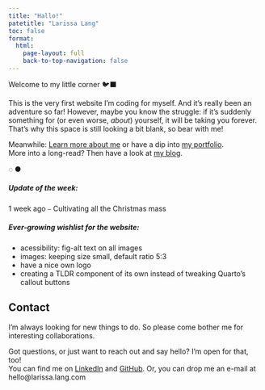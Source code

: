 ```yaml
---
title: "Hallo!"
patetitle: "Larissa Lang"
toc: false
format:
  html: 
    page-layout: full
    back-to-top-navigation: false
---
```


<!--
<style>
  body {
  background-image: url("assets/img/IMG_1714.jpg")  ;
  background-size: cover;
  background-repeat: no-repeat;
}
</style>
-->

:::: {.grid #hero-home}
::: {.g-col-12 .g-col-sm-10}
[Welcome to my little corner 🐦‍⬛]{.text-large} 

This is the very first website I'm coding for myself. And it's really been an adventure so far! However, maybe you know the struggle: if it's suddenly something for (or even worse, *about*) yourself, it will be taking you forever. That's why this space is still looking a bit blank, so bear with me!

Meanwhile:
[Learn more about me](about/index.qmd) or have a dip into [my portfolio](portfolio/index.qmd).<br>
More into a long-read? Then have a look at [my blog](blog/index.qmd).

[&#x25cc;]{.font-pangaia}
&#x25cf;
:::
::::

:::: {.grid #updates-home}
::: {.g-col-12 .g-col-md-6 .emphasize-box .card .card-body}
##### Update of the week:
1 week ago ⎯ Cultivating all the Christmas mass 

:::

:::{.g-col-12 .g-col-sm-6 .emphasize-box .card .card-body}
##### Ever-growing wishlist for the website:
- acessibility: fig-alt text on all images
- images: keeping size small, default ratio 5:3
- have a nice own logo
- creating a TLDR component of its own instead of tweaking Quarto's callout buttons


:::
::::

:::: {#about-contact}
## Contact <iconify-icon icon="fa-solid:certificate" id="contact-certificate" width="0.75em"></iconify-icon>
I’m always looking for new things to do. So please come bother me for interesting collaborations.

Got questions, or just want to reach out and say hello? I'm open for that, too! <br>
You can find me on <iconify-icon icon="ph:linkedin-logo-light" id="contact-linkedin" width="1.6em"></iconify-icon> [LinkedIn](https://www.linkedin.com/in/larissalang/) and <iconify-icon icon="ph:github-logo-light" id="contact-github" width="1.4em"></iconify-icon> [GitHub](https://github.com/lalarus).
Or, you can drop me an e-mail at [hello@larissa.lang.com]{.bolder}
::::

<!-- adds a whitespace of 50px in the bottom of the page
so the 'back to top' button won't cover up any content -->
:::: {.filler}
::::


<!--
<video id="myvideo" class="column-screen" autoplay loop width="15%">
  <source src="assets/website-texture.mp4" type="video/mp4">
  <source src="movie.ogg" type="video/ogg">
  Your browser does not support the video tag.
</video>
-->



<!--
[Learn more about me &#x2197;](about.qmd){.btn .btn-outline-primary .btn-lg .btn role="button"}
-->